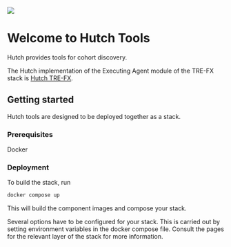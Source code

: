 ![](/images/hutch-logo-colour.svg)

# Welcome to Hutch Tools
Hutch provides tools for cohort discovery.

The Hutch implementation of the Executing Agent module of the TRE-FX stack is [Hutch TRE-FX](https://health-informatics-uon.github.io/hutch-trefx/).

## Getting started
Hutch tools are designed to be deployed together as a stack.

### Prerequisites
Docker

### Deployment
To build the stack, run

```bash
docker compose up
```

This will build the component images and compose your stack.

Several options have to be configured for your stack.
This is carried out by setting environment variables in the docker compose file.
Consult the pages for the relevant layer of the stack for more information.
